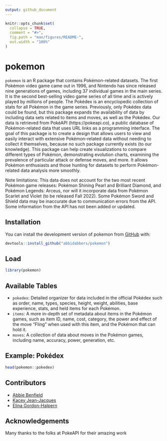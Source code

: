 ```yaml
---
output: github_document
---
```


<!-- README.md is generated from README.Rmd. Please edit that file -->

```r
knitr::opts_chunk$set(
  collapse = TRUE,
  comment = "#>",
  fig.path = "man/figures/README-",
  out.width = "100%"
)
```

# pokemon

<!-- badges: start -->
<!-- badges: end -->

`pokemon` is an R package that contains Pokémon-related datasets. The first Pokémon video game came out in 1996, and Nintendo has since released nine generations of games, including 37 individual games in the main series. It is the second best-selling video game series of all time and is actively played by millions of people. The Pokédex is an encyclopedic collection of stats for all Pokémon in the game series. Previously, only Pokédex data could be found, but this package expands the availability of data by including data sets related to items and moves, as well as the Pokédex. Our data is retrieved from PokéAPI (https://pokeapi.co), a public database of Pokémon-related data that uses URL links as a programming interface. The goal of this package is to create a design that allows users to view and easily interact with extensive Pokémon-related data without needing to collect it themselves, because no such package currently exists (to our knowledge). This package can help create visualizations to compare different types of Pokémon, demonstrating evolution charts, examining the prevalence of particular attack or defense moves, and more. It allows Pokémon enthusiasts and those hunting for datasets to perform Pokémon-related data analysis more smoothly.

Note limitations: This data does not account for the two most recent Pokémon game releases: Pokémon Shining Pearl and Brilliant Diamond, and Pokémon Legends: Arceus, nor will it incorporate data from Pokémon Scarlet and Violet (to be released Fall 2022). Some Pokémon Sword and Shield data may be inaccurate due to communication errors from the API. Some information from the API has not been added or updated.


## Installation

You can install the development version of pokemon from [GitHub](https://github.com/) with:

```r
devtools::install_github("abbidabbers/pokemon")
```


## Load

```r
library(pokemon)
```

## Available Tables

- `pokedex`: Detailed organizer for data included in the official Pokédex such as order, name, types, species, height, weight, abilities, base experience, stats, and held items for each Pokémon. 
- `items`: A more in-depth set of metadata about items in the Pokémon games, such as item ID, name, cost, category, the power and effect of the move "Fling" when used with this item, and the Pokémon that can hold it.
- `moves`: A collection of data about moves in the Pokémon games, including name, accuracy, power, generation, etc.


## Example: Pokédex

```r
head(pokemon::pokedex)
```

## Contributors

- [Abbie Benfield](https://github.com/abbidabbers)
- [Kacey Jean-Jacques](https://github.com/kaceyjj)
- [Elina Gordon-Halpern](https://github.com/egordonhalpern)

## Acknowledgements

Many thanks to the folks at PokeAPI for their amazing work
